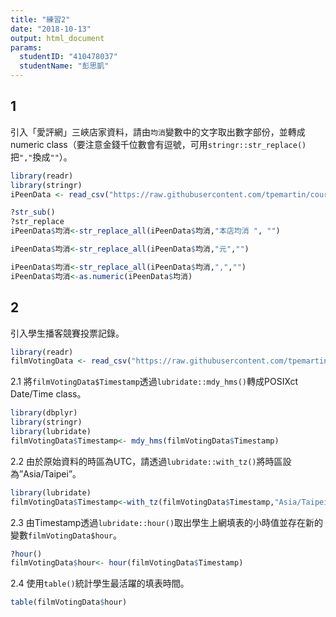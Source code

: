 ```yaml
---
title: "練習2"
date: "2018-10-13"
output: html_document
params:
  studentID: "410478037"
  studentName: "彭思凱"
---
```


## 1
引入「愛評網」三峽店家資料，請由`均消`變數中的文字取出數字部份，並轉成numeric class（要注意金錢千位數會有逗號，可用`stringr::str_replace()`把`","`換成`""`）。

```r
library(readr)
library(stringr)
iPeenData <- read_csv("https://raw.githubusercontent.com/tpemartin/course-107-1-programming-for-data-science/master/data/iPeenData.csv")
```

```r
?str_sub()
?str_replace
iPeenData$均消<-str_replace_all(iPeenData$均消,"本店均消 ", "")

iPeenData$均消<-str_replace_all(iPeenData$均消,"元","")

iPeenData$均消<-str_replace_all(iPeenData$均消,",","")
iPeenData$均消<-as.numeric(iPeenData$均消)
```

## 2 
引入學生播客競賽投票記錄。

```r
library(readr)
filmVotingData <- read_csv("https://raw.githubusercontent.com/tpemartin/course-107-1-programming-for-data-science/master/data/%E7%AC%AC%E4%B8%89%E5%B1%86%E7%B6%93%E6%BF%9F%E6%92%AD%E5%AE%A2%E7%AB%B6%E8%B3%BD%E5%8F%83%E8%B3%BD%E4%BD%9C%E5%93%81%E6%8A%95%E7%A5%A8%E7%B5%90%E6%9E%9C%E6%A8%A3%E6%9C%AC%20-%20Sheet1.csv")
```

2.1 將`filmVotingData$Timestamp`透過`lubridate::mdy_hms()`轉成POSIXct Date/Time class。

```r
library(dbplyr)
library(stringr)
library(lubridate)
filmVotingData$Timestamp<- mdy_hms(filmVotingData$Timestamp)
```

2.2 由於原始資料的時區為UTC，請透過`lubridate::with_tz()`將時區設為"Asia/Taipei"。

```r
library(lubridate)
filmVotingData$Timestamp<-with_tz(filmVotingData$Timestamp,"Asia/Taipei")
```

2.3 由Timestamp透過`lubridate::hour()`取出學生上網填表的小時值並存在新的變數`filmVotingData$hour`。  

```r
?hour()
filmVotingData$hour<- hour(filmVotingData$Timestamp)
```

2.4 使用`table()`統計學生最活躍的填表時間。

```r
table(filmVotingData$hour)
```
